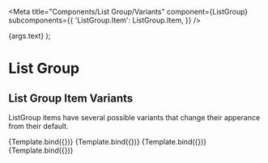 

<Meta
  title="Components/List Group/Variants"
  component={ListGroup}
  subcomponents={{
    'ListGroup.Item': ListGroup.Item,
  }}
/>

  <ListGroup>
    <ListGroup.Item {...args}> {args.text} </ListGroup.Item>
  </ListGroup>
);

# List Group

## List Group Item Variants

ListGroup items have several possible variants that change their apperance from their default.

<Canvas>
  <Story
    name="Info"
    args={{
      variant: 'info',
      text: 'Placeholder Text',
    }}
  >
    {Template.bind({})}
  </Story>
  <Story
    name="Warning"
    args={{
      variant: 'warning',
      text: 'Placeholder Text',
    }}
  >
    {Template.bind({})}
  </Story>
  <Story
    name="Success"
    args={{
      variant: 'success',
      text: 'Placeholder Text',
    }}
  >
    {Template.bind({})}
  </Story>
  <Story
    name="Danger"
    args={{
      variant: 'danger',
      text: 'Placeholder Text',
    }}
  >
    {Template.bind({})}
  </Story>
</Canvas>
